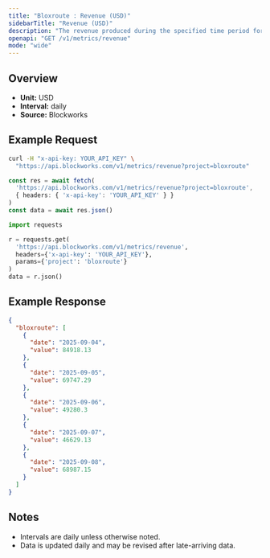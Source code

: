 ```yaml
---
title: "Bloxroute : Revenue (USD)"
sidebarTitle: "Revenue (USD)"
description: "The revenue produced during the specified time period for given project."
openapi: "GET /v1/metrics/revenue"
mode: "wide"
---
```


## Overview

- **Unit:** USD
- **Interval:** daily
- **Source:** Blockworks

## Example Request

<CodeGroup>

```bash cURL
curl -H "x-api-key: YOUR_API_KEY" \
  "https://api.blockworks.com/v1/metrics/revenue?project=bloxroute"
```

```typescript TypeScript
const res = await fetch(
  'https://api.blockworks.com/v1/metrics/revenue?project=bloxroute',
  { headers: { 'x-api-key': 'YOUR_API_KEY' } }
)
const data = await res.json()
```

```python Python
import requests

r = requests.get(
  'https://api.blockworks.com/v1/metrics/revenue',
  headers={'x-api-key': 'YOUR_API_KEY'},
  params={'project': 'bloxroute'}
)
data = r.json()
```

</CodeGroup>

## Example Response

```json
{
  "bloxroute": [
    {
      "date": "2025-09-04",
      "value": 84918.13
    },
    {
      "date": "2025-09-05",
      "value": 69747.29
    },
    {
      "date": "2025-09-06",
      "value": 49280.3
    },
    {
      "date": "2025-09-07",
      "value": 46629.13
    },
    {
      "date": "2025-09-08",
      "value": 68987.15
    }
  ]
}
```

## Notes
- Intervals are daily unless otherwise noted.
- Data is updated daily and may be revised after late-arriving data.
